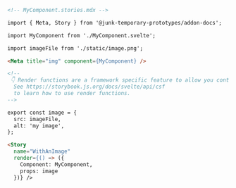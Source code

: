 ```md
<!-- MyComponent.stories.mdx -->

import { Meta, Story } from '@junk-temporary-prototypes/addon-docs';

import MyComponent from './MyComponent.svelte';

import imageFile from './static/image.png';

<Meta title="img" component={MyComponent} />

<!--
 👇 Render functions are a framework specific feature to allow you control on how the component renders.
  See https://storybook.js.org/docs/svelte/api/csf
  to learn how to use render functions.
-->

export const image = {
  src: imageFile,
  alt: 'my image',
};

<Story
  name="WithAnImage"
  render={() => ({
    Component: MyComponent,
    props: image
  })} />
```